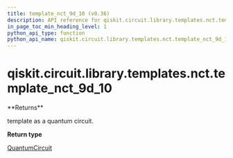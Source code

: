 ```yaml
---
title: template_nct_9d_10 (v0.36)
description: API reference for qiskit.circuit.library.templates.nct.template_nct_9d_10 in qiskit v0.36
in_page_toc_min_heading_level: 1
python_api_type: function
python_api_name: qiskit.circuit.library.templates.nct.template_nct_9d_10
---
```


<span id="qiskit-circuit-library-templates-nct-template-nct-9d-10" />

# qiskit.circuit.library.templates.nct.template\_nct\_9d\_10

<Function id="qiskit.circuit.library.templates.nct.template_nct_9d_10" isDedicatedPage={true} github="https://github.com/qiskit/qiskit/tree/stable/0.20/qiskit/circuit/library/templates/nct/template_nct_9d_10.py" signature="template_nct_9d_10()">
  **Returns**

  template as a quantum circuit.

  **Return type**

  [QuantumCircuit](qiskit.circuit.QuantumCircuit "qiskit.circuit.QuantumCircuit")
</Function>

